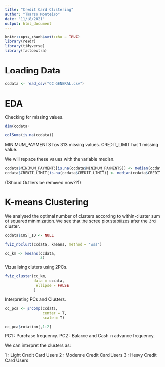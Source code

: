 ```yaml
---
title: "Credit Card Clustering"
author: "Tharso Monteiro"
date: "11/18/2021"
output: html_document
---
```


```r
knitr::opts_chunk$set(echo = TRUE)
library(readr)
library(tidyverse)
library(factoextra)
```

# Loading Data


```r
ccdata <- read_csv("CC GENERAL.csv")
```

# EDA

Checking for missing values.

```r
dim(ccdata)
```


```r
colSums(is.na(ccdata))
```
MINIMUM_PAYMENTS has 313 missing values. CREDIT_LIMIT has 1 missing value.

We will replace these values with the variable median.

```r
ccdata$MINIMUM_PAYMENTS[is.na(ccdata$MINIMUM_PAYMENTS)] <- median(ccdata$MINIMUM_PAYMENTS, na.rm = T)
ccdata$CREDIT_LIMIT[is.na(ccdata$CREDIT_LIMIT)] <- median(ccdata$CREDIT_LIMIT, na.rm = T)
```

((Shoud Outliers be removed now??))



# K-means Clustering

We analysed the optimal number of clusters according to within-cluster sum of squared minimization. We see that the scree pĺot stabilizes after the 3rd cluster.

```r
ccdata$CUST_ID <- NULL

fviz_nbclust(ccdata, kmeans, method = 'wss')
```

```r
cc_km <- kmeans(ccdata,
                3)
```

Vizualising cluters using 2PCs.

```r
fviz_cluster(cc_km,
             data = ccdata,
              ellipse = FALSE
             )
```
Interpreting PCs and Clusters.

```r
cc_pca <- prcomp(ccdata,
                 center = T,
                 scale = T)
```

```r
cc_pca$rotation[,1:2]
```
PC1 : Purchase frequency.
PC2 : Balance and Cash in advance frequency.

We can interpret the clusters as:

1 : Light Credit Card Users
2 : Moderate Credit Card Users
3 : Heavy Credit Card Users

















